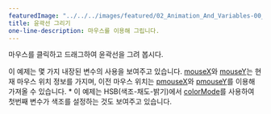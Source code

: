 ---
featuredImage: "../../../images/featured/02_Animation_And_Variables-00_Drawing_Lines-thumbnail.png"
title: 윤곽선 그리기
one-line-description: 마우스를 이용해 그립니다.
---

마우스를 클릭하고 드래그하여 윤곽선을 그려 봅시다.

이 예제는 몇 가지 내장된 변수의 사용을 보여주고 있습니다. 
<a href="https://p5js.org/reference/#/p5/mouseX">mouseX</a>와
<a href="https://p5js.org/reference/#/p5/mouseY">mouseY</a>는
현재 마우스 위치 정보를 가지며, 이전 마우스 위치는 
<a href="https://p5js.org/reference/#/p5/pmouseX">pmouseX</a>와
<a href="https://p5js.org/reference/#/p5/pmouseY">pmouseY</a>를 이용해
가져올 수 있습니다.
 *
이 예제는 HSB(색조-채도-밝기)에서 <a href="https://p5js.org/reference/#/p5/colorMode">colorMode</a>를 사용하여 첫번째 변수가 색조를 설정하는 것도 보여주고 있습니다.
